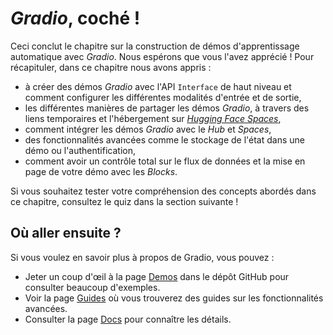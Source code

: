 # <i>Gradio</i>, coché !

Ceci conclut le chapitre sur la construction de démos d'apprentissage automatique avec *Gradio*. Nous espérons que vous l'avez apprécié ! Pour récapituler, dans ce chapitre nous avons appris :

- à créer des démos *Gradio* avec l'API `Interface` de haut niveau et comment configurer les différentes modalités d'entrée et de sortie,
- les différentes manières de partager les démos *Gradio*, à travers des liens temporaires et l'hébergement sur [*Hugging Face Spaces*](https://huggingface.co/spaces),
- comment intégrer les démos *Gradio* avec le *Hub* et *Spaces*,
- des fonctionnalités avancées comme le stockage de l'état dans une démo ou l'authentification,
- comment avoir un contrôle total sur le flux de données et la mise en page de votre démo avec les *Blocks*.

Si vous souhaitez tester votre compréhension des concepts abordés dans ce chapitre, consultez le quiz dans la section suivante !

## Où aller ensuite ?

Si vous voulez en savoir plus à propos de Gradio, vous pouvez :
- Jeter un coup d'œil à la page [Demos](https://github.com/gradio-app/gradio/tree/main/demo) dans le dépôt GitHub pour consulter beaucoup d'exemples.
- Voir la page [Guides](https://gradio.app/guides/) où vous trouverez des guides sur les fonctionnalités avancées.
- Consulter la page [Docs](https://gradio.app/docs/) pour connaître les détails.